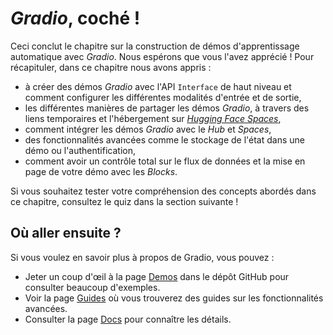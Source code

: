 # <i>Gradio</i>, coché !

Ceci conclut le chapitre sur la construction de démos d'apprentissage automatique avec *Gradio*. Nous espérons que vous l'avez apprécié ! Pour récapituler, dans ce chapitre nous avons appris :

- à créer des démos *Gradio* avec l'API `Interface` de haut niveau et comment configurer les différentes modalités d'entrée et de sortie,
- les différentes manières de partager les démos *Gradio*, à travers des liens temporaires et l'hébergement sur [*Hugging Face Spaces*](https://huggingface.co/spaces),
- comment intégrer les démos *Gradio* avec le *Hub* et *Spaces*,
- des fonctionnalités avancées comme le stockage de l'état dans une démo ou l'authentification,
- comment avoir un contrôle total sur le flux de données et la mise en page de votre démo avec les *Blocks*.

Si vous souhaitez tester votre compréhension des concepts abordés dans ce chapitre, consultez le quiz dans la section suivante !

## Où aller ensuite ?

Si vous voulez en savoir plus à propos de Gradio, vous pouvez :
- Jeter un coup d'œil à la page [Demos](https://github.com/gradio-app/gradio/tree/main/demo) dans le dépôt GitHub pour consulter beaucoup d'exemples.
- Voir la page [Guides](https://gradio.app/guides/) où vous trouverez des guides sur les fonctionnalités avancées.
- Consulter la page [Docs](https://gradio.app/docs/) pour connaître les détails.